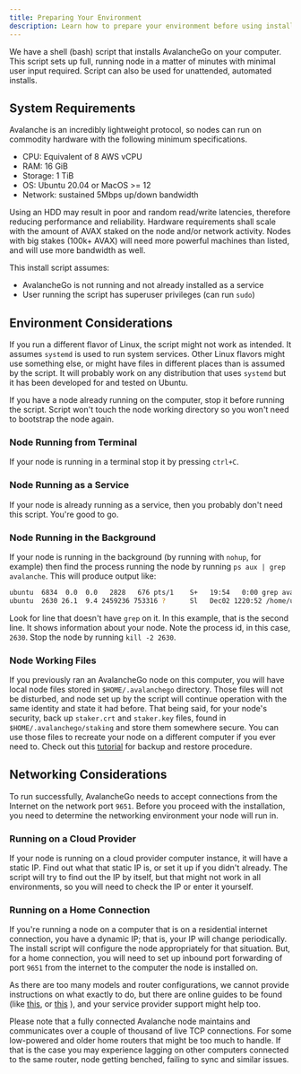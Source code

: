 ```yaml
---
title: Preparing Your Environment
description: Learn how to prepare your environment before using install script.
---
```


We have a shell (bash) script that installs AvalancheGo on your computer. This script sets up full, running node in a matter of minutes with minimal user input required. Script can also be used for unattended, automated installs.

System Requirements[​](#system-requirements "Direct link to heading")
---------------------------------------------------------------------

Avalanche is an incredibly lightweight protocol, so nodes can run on commodity hardware with the following minimum specifications.

- CPU: Equivalent of 8 AWS vCPU
- RAM: 16 GiB
- Storage: 1 TiB
- OS: Ubuntu 20.04 or MacOS >= 12
- Network: sustained 5Mbps up/down bandwidth

<Callout type="warn">
Using an HDD may result in poor and random read/write latencies, therefore reducing performance and reliability.
</Callout>

<Callout title="Note">
Hardware requirements shall scale with the amount of AVAX staked on the node and/or network activity. Nodes with big stakes (100k+ AVAX) will need more powerful machines than listed, and will use more bandwidth as well.
</Callout>

This install script assumes:

- AvalancheGo is not running and not already installed as a service
- User running the script has superuser privileges (can run `sudo`)

Environment Considerations[​](#environment-considerations "Direct link to heading")
-----------------------------------------------------------------------------------

If you run a different flavor of Linux, the script might not work as intended. It assumes `systemd` is used to run system services. Other Linux flavors might use something else, or might have files in different places than is assumed by the script. It will probably work on any distribution that uses `systemd` but it has been developed for and tested on Ubuntu.

If you have a node already running on the computer, stop it before running the script. Script won't touch the node working directory so you won't need to bootstrap the node again.

### Node Running from Terminal[​](#node-running-from-terminal "Direct link to heading")

If your node is running in a terminal stop it by pressing `ctrl+C`.

### Node Running as a Service[​](#node-running-as-a-service "Direct link to heading")

If your node is already running as a service, then you probably don't need this script. You're good to go.

### Node Running in the Background[​](#node-running-in-the-background "Direct link to heading")

If your node is running in the background (by running with `nohup`, for example) then find the process running the node by running `ps aux | grep avalanche`. This will produce output like:

```bash
ubuntu  6834  0.0  0.0   2828   676 pts/1    S+   19:54   0:00 grep avalanche
ubuntu  2630 26.1  9.4 2459236 753316 ?      Sl   Dec02 1220:52 /home/ubuntu/build/avalanchego
```

Look for line that doesn't have `grep` on it. In this example, that is the second line. It shows information about your node. Note the process id, in this case, `2630`. Stop the node by running `kill -2 2630`.

### Node Working Files[​](#node-working-files "Direct link to heading")

If you previously ran an AvalancheGo node on this computer, you will have local node files stored in `$HOME/.avalanchego` directory. Those files will not be disturbed, and node set up by the script will continue operation with the same identity and state it had before. That being said, for your node's security, back up `staker.crt` and `staker.key` files, found in `$HOME/.avalanchego/staking` and store them somewhere secure. You can use those files to recreate your node on a different computer if you ever need to. Check out this [tutorial](/docs/nodes/maintain/backup-restore) for backup and restore procedure.

Networking Considerations[​](#networking-considerations "Direct link to heading")
---------------------------------------------------------------------------------

To run successfully, AvalancheGo needs to accept connections from the Internet on the network port `9651`. Before you proceed with the installation, you need to determine the networking environment your node will run in.

### Running on a Cloud Provider[​](#running-on-a-cloud-provider "Direct link to heading")

If your node is running on a cloud provider computer instance, it will have a static IP. Find out what that static IP is, or set it up if you didn't already. The script will try to find out the IP by itself, but that might not work in all environments, so you will need to check the IP or enter it yourself.

### Running on a Home Connection[​](#running-on-a-home-connection "Direct link to heading")

If you're running a node on a computer that is on a residential internet connection, you have a dynamic IP; that is, your IP will change periodically. The install script will configure the node appropriately for that situation. But, for a home connection, you will need to set up inbound port forwarding of port `9651` from the internet to the computer the node is installed on.

As there are too many models and router configurations, we cannot provide instructions on what exactly to do, but there are online guides to be found (like [this](https://www.noip.com/support/knowledgebase/general-port-forwarding-guide/), or [this](https://www.howtogeek.com/66214/how-to-forward-ports-on-your-router/) ), and your service provider support might help too.

<Callout type="warn">
Please note that a fully connected Avalanche node maintains and communicates over a couple of thousand of live TCP connections. For some low-powered and older home routers that might be too much to handle. If that is the case you may experience lagging on other computers connected to the same router, node getting benched, failing to sync and similar issues.
</Callout>